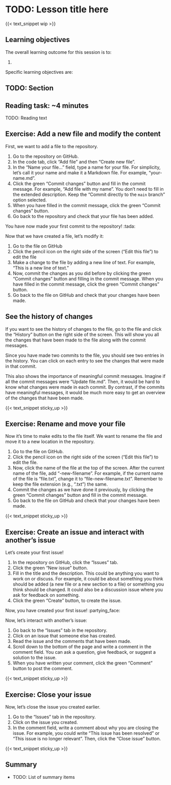 # TODO: Lesson title here

{{< text_snippet wip >}}

<!-- TODO: Add an introduction here -->

## Learning objectives

The overall learning outcome for this session is to:

1. 

Specific learning objectives are:

## TODO: Section

::: callout-note
## Reading task: \~4 minutes

TODO: Reading text
:::

## Exercise: Add a new file and modify the content

First, we want to add a file to the repository.

1.  Go to the repository on GitHub.
2.  In the code tab, click "Add file" and then "Create new file".
3.  In the "Name your file..." field, type a name for your file. For
    simplicity, let's call it your name and make it a Markdown file. For
    example, "your-name.md".
4.  Click the green "Commit changes" button and fill in the commit
    message. For example, "Add file with my name". You don't need to
    fill in the extended description. Keep the "Commit directly to the
    `main` branch" option selected.
5.  When you have filled in the commit message, click the green "Commit
    changes" button.
6.  Go back to the repository and check that your file has been added.

You have now made your first commit to the repository! :tada:

Now that we have created a file, let's modify it:

1.  Go to the file on GitHub
2.  Click the pencil icon on the right side of the screen ("Edit this
    file") to edit the file
3.  Make a change to the file by adding a new line of text. For example,
    "This is a new line of text."
4.  Now, commit the changes as you did before by clicking the green
    "Commit changes" button and filling in the commit message. When you
    have filled in the commit message, click the green "Commit changes"
    button.
5.  Go back to the file on GitHub and check that your changes have been
    made.

::: callout-tip
## See the history of changes

If you want to see the history of changes to the file, go to the file
and click the "History" button on the right side of the screen. This
will show you all the changes that have been made to the file along with
the commit messages.

Since you have made two commits to the file, you should see two entries
in the history. You can click on each entry to see the changes that were
made in that commit.

This also shows the importance of meaningful commit messages. Imagine if
all the commit messages were "Update file.md". Then, it would be hard to
know what changes were made in each commit. By contrast, if the commits
have meaningful messages, it would be much more easy to get an overview
of the changes that have been made.
:::

{{< text_snippet sticky_up >}}

## Exercise: Rename and move your file

Now it's time to make edits to the file itself. We want to rename the
file and move it to a new location in the repository.

1.  Go to the file on GitHub.
2.  Click the pencil icon on the right side of the screen ("Edit this
    file") to edit the file.
3.  Now, click the name of the file at the top of the screen. After the
    current name of the file, add "-new-filename". For example, if the
    current name of the file is "file.txt", change it to
    "file-new-filename.txt". Remember to keep the file extension (e.g.,
    ".txt") the same.
4.  Commit the changes as we have done it previously, by clicking the
    green "Commit changes" button and fill in the commit message.
5.  Go back to the file on GitHub and check that your changes have been
    made.

{{< text_snippet sticky_up >}}

## Exercise: Create an issue and interact with another's issue

Let's create your first issue!

1.  In the repository on GitHub, click the "Issues" tab.
2.  Click the green "New issue" button.
3.  Fill in the title and the description. This could be anything you
    want to work on or discuss. For example, it could be about something
    you think should be added (a new file or a new section to a file) or
    something you think should be changed. It could also be a discussion
    issue where you ask for feedback on something.
4.  Click the green "Create" button, to create the issue.

Now, you have created your first issue! :partying_face:

Now, let's interact with another's issue:

1.  Go back to the "Issues" tab in the repository.
2.  Click on an issue that someone else has created.
3.  Read the issue and the comments that have been made.
4.  Scroll down to the bottom of the page and write a comment in the
    comment field. You can ask a question, give feedback, or suggest a
    solution to the issue.
5.  When you have written your comment, click the green "Comment" button
    to post the comment.

{{< text_snippet sticky_up >}}

## Exercise: Close your issue

Now, let's close the issue you created earlier.

1.  Go to the "Issues" tab in the repository.
2.  Click on the issue you created.
3.  In the comment field, write a comment about why you are closing the
    issue. For example, you could write "This issue has been resolved"
    or "This issue is no longer relevant". Then, click the "Close issue"
    button.

{{< text_snippet sticky_up >}}

## Summary

-   TODO: List of summary items
